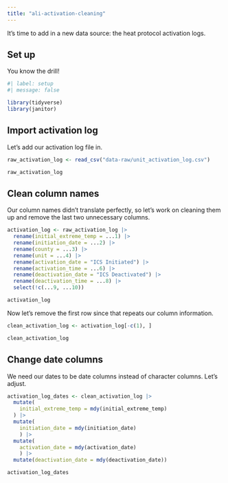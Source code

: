 ```yaml
---
title: "ali-activation-cleaning"
---
```


It's time to add in a new data source: the heat protocol activation logs. 

## Set up

You know the drill!

```r
#| label: setup
#| message: false

library(tidyverse)
library(janitor)
```

## Import activation log

Let's add our activation log file in.

```r
raw_activation_log <- read_csv("data-raw/unit_activation_log.csv")

raw_activation_log
```

## Clean column names

Our column names didn't translate perfectly, so let's work on cleaning them up and remove the last two unnecessary columns.

```r
activation_log <- raw_activation_log |> 
  rename(initial_extreme_temp = ...1) |> 
  rename(initiation_date = ...2) |> 
  rename(county = ...3) |> 
  rename(unit = ...4) |> 
  rename(activation_date = "ICS Initiated") |> 
  rename(activation_time = ...6) |> 
  rename(deactivation_date = "ICS Deactivated") |> 
  rename(deactivation_time = ...8) |> 
  select(!c(...9, ...10))

activation_log
```

Now let's remove the first row since that repeats our column information.

```r
clean_activation_log <- activation_log[-c(1), ]

clean_activation_log
```

## Change date columns

We need our dates to be date columns instead of character columns. Let's adjust.

```r
activation_log_dates <- clean_activation_log |> 
  mutate(
    initial_extreme_temp = mdy(initial_extreme_temp)
  ) |> 
  mutate(
    initiation_date = mdy(initiation_date)
    ) |> 
  mutate(
    activation_date = mdy(activation_date)
    ) |> 
  mutate(deactivation_date = mdy(deactivation_date))

activation_log_dates
```

